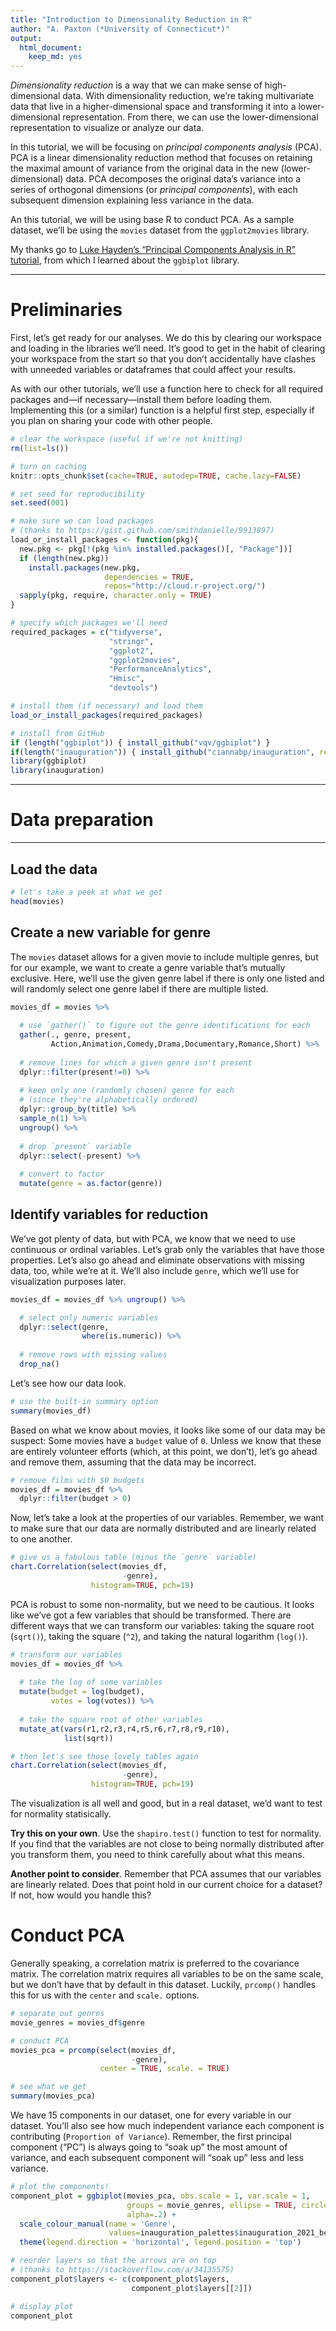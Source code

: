 ```yaml
---
title: "Introduction to Dimensionality Reduction in R"
author: "A. Paxton (*University of Connecticut*)"
output:
  html_document:
    keep_md: yes
---
```


*Dimensionality reduction* is a way that we can make sense of high-dimensional
data. With dimensionality reduction, we're taking multivariate data that live in
a higher-dimensional space and transforming it into a lower-dimensional
representation. From there, we can use the lower-dimensional representation to
visualize or analyze our data.

In this tutorial, we will be focusing on *principal components analysis* (PCA).
PCA is a linear dimensionality reduction method that focuses on retaining the
maximal amount of variance from the original data in the new (lower-dimensional)
data. PCA decomposes the original data's variance into a series of orthogonal
dimensions (or *principal components*), with each subsequent dimension
explaining less variance in the data.

An this tutorial, we will be using base R to conduct PCA. As a sample dataset,
we'll be using the `movies` dataset from the `ggplot2movies` library.

My thanks go to [Luke Hayden's "Principal Components Analysis in R"
tutorial](https://www.datacamp.com/community/tutorials/pca-analysis-r), from
which I learned about the `ggbiplot` library.

***

# Preliminaries

First, let's get ready for our analyses. We do this by clearing our workspace
and loading in the libraries we'll need. It's good to get in the habit of 
clearing your workspace from the start so that you don't accidentally have
clashes with unneeded variables or dataframes that could affect your results.

As with our other tutorials, we'll use a function here to check for all required
packages and---if necessary---install them before loading them. Implementing
this (or a similar) function is a helpful first step, especially if you plan on
sharing your code with other people.

```r

# clear the workspace (useful if we're not knitting)
rm(list=ls())

# turn on caching
knitr::opts_chunk$set(cache=TRUE, autodep=TRUE, cache.lazy=FALSE)

# set seed for reproducibility
set.seed(001)

```

```r

# make sure we can load packages 
# (thanks to https://gist.github.com/smithdanielle/9913897)
load_or_install_packages <- function(pkg){
  new.pkg <- pkg[!(pkg %in% installed.packages()[, "Package"])]
  if (length(new.pkg)) 
    install.packages(new.pkg, 
                     dependencies = TRUE,
                     repos="http://cloud.r-project.org/")
  sapply(pkg, require, character.only = TRUE)
}
```

```r

# specify which packages we'll need
required_packages = c("tidyverse",
                      "stringr",
                      "ggplot2",
                      "ggplot2movies",
                      "PerformanceAnalytics",
                      "Hmisc",
                      "devtools")

# install them (if necessary) and load them
load_or_install_packages(required_packages)

# install from GitHub
if (length("ggbiplot")) { install_github("vqv/ggbiplot") }
if(length("inauguration")) { install_github("ciannabp/inauguration", ref="main") }
library(ggbiplot)
library(inauguration)

```

***

# Data preparation

***

## Load the data

```r

# let's take a peek at what we get
head(movies)

```

## Create a new variable for genre

The `movies` dataset allows for a given movie to include multiple genres, but
for our example, we want to create a genre variable that's mutually exclusive.
Here, we'll use the given genre label if there is only one listed and will
randomly select one genre label if there are multiple listed.

```r

movies_df = movies %>%
  
  # use `gather()` to figure out the genre identifications for each
  gather(., genre, present, 
         Action,Animation,Comedy,Drama,Documentary,Romance,Short) %>%
  
  # remove lines for which a given genre isn't present
  dplyr::filter(present!=0) %>%
  
  # keep only one (randomly chosen) genre for each 
  # (since they're alphabetically ordered)
  dplyr::group_by(title) %>%
  sample_n(1) %>%
  ungroup() %>%
  
  # drop `present` variable
  dplyr::select(-present) %>%
  
  # convert to factor
  mutate(genre = as.factor(genre))

```

## Identify variables for reduction

We've got plenty of data, but with PCA, we know that we need to use continuous
or ordinal variables. Let's grab only the variables that have those properties.
Let's also go ahead and eliminate observations with missing data, too, while
we're at it. We'll also include `genre`, which we'll use for visualization
purposes later.

```r

movies_df = movies_df %>% ungroup() %>%

  # select only numeric variables
  dplyr::select(genre, 
                where(is.numeric)) %>%
  
  # remove rows with missing values
  drop_na() 

```

Let's see how our data look.

```r

# use the built-in summary option
summary(movies_df)

```
Based on what we know about movies, it looks like some of our data may be
suspect: Some movies have a `budget` value of `0`. Unless we know that these
are entirely volunteer efforts (which, at this point, we don't), let's go
ahead and remove them, assuming that the data may be incorrect.

```r

# remove films with $0 budgets
movies_df = movies_df %>%
  dplyr::filter(budget > 0)

```

Now, let's take a look at the properties of our variables. Remember, we want to
make sure that our data are normally distributed and are linearly related to one
another.

```r

# give us a fabulous table (minus the `genre` variable)
chart.Correlation(select(movies_df,
                         -genre), 
                  histogram=TRUE, pch=19)

```

PCA is robust to some non-normality, but we need to be cautious. It looks like
we've got a few variables that should be transformed. There are different ways
that we can transform our variables: taking the square root (`sqrt()`), taking
the square (`^2`), and taking the natural logarithm (`log()`).

```r

# transform our variables
movies_df = movies_df %>%
  
  # take the log of some variables
  mutate(budget = log(budget),
         votes = log(votes)) %>%
  
  # take the square root of other variables
  mutate_at(vars(r1,r2,r3,r4,r5,r6,r7,r8,r9,r10),
            list(sqrt))

# then let's see those lovely tables again
chart.Correlation(select(movies_df,
                         -genre), 
                  histogram=TRUE, pch=19)

```

The visualization is all well and good, but in a real dataset, we'd want
to test for normality statisically.

**Try this on your own**. Use the `shapiro.test()` function to test for
normality. If you find that the variables are not close to being normally
distributed after you transform them, you need to think carefully about what
this means.

**Another point to consider**. Remember that PCA assumes that our variables are
linearly related. Does that point hold in our current choice for a dataset? If
not, how would you handle this?

# Conduct PCA

Generally speaking, a correlation matrix is preferred to the covariance
matrix. The correlation matrix requires all variables to be on the same scale,
but we don't have that by default in this dataset. Luckily, `prcomp()` handles
this for us with the `center` and `scale.` options.

```r

# separate out genres
movie_genres = movies_df$genre

# conduct PCA
movies_pca = prcomp(select(movies_df,
                           -genre), 
                    center = TRUE, scale. = TRUE)

# see what we get
summary(movies_pca)

```
We have 15 components in our dataset, one for every variable in our dataset.
You'll also see how much independent variance each component is contributing
(`Proportion of Variance`). Remember, the first principal component ("PC") is
always going to "soak up" the most amount of variance, and each subsequent
component will "soak up" less and less variance.

```r

# plot the components!
component_plot = ggbiplot(movies_pca, obs.scale = 1, var.scale = 1,
                          groups = movie_genres, ellipse = TRUE, circle = TRUE,
                          alpha=.2) +
  scale_colour_manual(name = 'Genre',
                      values=inauguration_palettes$inauguration_2021_bernie) +
  theme(legend.direction = 'horizontal', legend.position = 'top')

# reorder layers so that the arrows are on top
# (thanks to https://stackoverflow.com/a/34135575)
component_plot$layers <- c(component_plot$layers, 
                           component_plot$layers[[2]])

# display plot
component_plot

```
